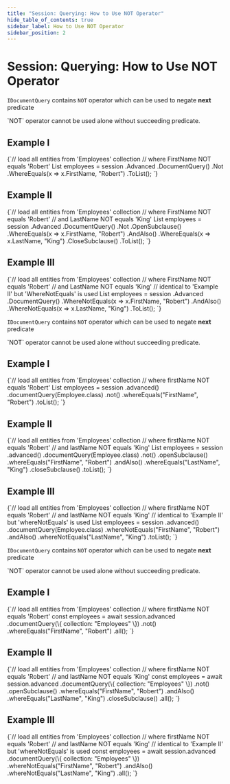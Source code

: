 ```yaml
---
title: "Session: Querying: How to Use NOT Operator"
hide_table_of_contents: true
sidebar_label: How to Use NOT Operator
sidebar_position: 2
---
```





# Session: Querying: How to Use NOT Operator
<LanguageSwitcher supportedLanguages={supportedLanguages} />
<LanguageContent language="csharp">


`IDocumentQuery` contains `NOT` operator which can be used to negate **next** predicate

<Admonition type="note" title="">
`NOT` operator cannot be used alone without succeeding predicate.
</Admonition>

## Example I

<TabItem value="not_1" label="not_1">
<CodeBlock language="csharp">
{`// load all entities from 'Employees' collection
// where FirstName NOT equals 'Robert'
List<Employee> employees = session
    .Advanced
    .DocumentQuery<Employee>()
    .Not
    .WhereEquals(x => x.FirstName, "Robert")
    .ToList();
`}
</CodeBlock>
</TabItem>

## Example II

<TabItem value="not_2" label="not_2">
<CodeBlock language="csharp">
{`// load all entities from 'Employees' collection
// where FirstName NOT equals 'Robert'
// and LastName NOT equals 'King'
List<Employee> employees = session
    .Advanced
    .DocumentQuery<Employee>()
    .Not
    .OpenSubclause()
    .WhereEquals(x => x.FirstName, "Robert")
    .AndAlso()
    .WhereEquals(x => x.LastName, "King")
    .CloseSubclause()
    .ToList();
`}
</CodeBlock>
</TabItem>

## Example III

<TabItem value="not_3" label="not_3">
<CodeBlock language="csharp">
{`// load all entities from 'Employees' collection
// where FirstName NOT equals 'Robert'
// and LastName NOT equals 'King'
// identical to 'Example II' but 'WhereNotEquals' is used
List<Employee> employees = session
    .Advanced
    .DocumentQuery<Employee>()
    .WhereNotEquals(x => x.FirstName, "Robert")
    .AndAlso()
    .WhereNotEquals(x => x.LastName, "King")
    .ToList();
`}
</CodeBlock>
</TabItem>


</LanguageContent>
<LanguageContent language="java">


`IDocumentQuery` contains `NOT` operator which can be used to negate **next** predicate

<Admonition type="note" title="">
`NOT` operator cannot be used alone without succeeding predicate.
</Admonition>

## Example I

<TabItem value="not_1" label="not_1">
<CodeBlock language="java">
{`// load all entities from 'Employees' collection
// where firstName NOT equals 'Robert'
List<Employee> employees = session
    .advanced()
    .documentQuery(Employee.class)
    .not()
    .whereEquals("FirstName", "Robert")
    .toList();
`}
</CodeBlock>
</TabItem>

## Example II

<TabItem value="not_2" label="not_2">
<CodeBlock language="java">
{`// load all entities from 'Employees' collection
// where firstName NOT equals 'Robert'
// and lastName NOT equals 'King'
List<Employee> employees = session
    .advanced()
    .documentQuery(Employee.class)
    .not()
    .openSubclause()
    .whereEquals("FirstName", "Robert")
    .andAlso()
    .whereEquals("LastName", "King")
    .closeSubclause()
    .toList();
`}
</CodeBlock>
</TabItem>

## Example III

<TabItem value="not_3" label="not_3">
<CodeBlock language="java">
{`// load all entities from 'Employees' collection
// where firstName NOT equals 'Robert'
// and lastName NOT equals 'King'
// identical to 'Example II' but 'whereNotEquals' is used
List<Employee> employees = session
    .advanced()
    .documentQuery(Employee.class)
    .whereNotEquals("FirstName", "Robert")
    .andAlso()
    .whereNotEquals("LastName", "King")
    .toList();
`}
</CodeBlock>
</TabItem>


</LanguageContent>
<LanguageContent language="nodejs">


`IDocumentQuery` contains `NOT` operator which can be used to negate **next** predicate

<Admonition type="note" title="">
`NOT` operator cannot be used alone without succeeding predicate.
</Admonition>

## Example I

<TabItem value="not_1" label="not_1">
<CodeBlock language="js">
{`// load all entities from 'Employees' collection
// where firstName NOT equals 'Robert'
const employees = await session.advanced
    .documentQuery(\{ collection: "Employees" \})
    .not()
    .whereEquals("FirstName", "Robert")
    .all();
`}
</CodeBlock>
</TabItem>

## Example II

<TabItem value="not_2" label="not_2">
<CodeBlock language="js">
{`// load all entities from 'Employees' collection
// where firstName NOT equals 'Robert'
// and lastName NOT equals 'King'
const employees = await session.advanced
    .documentQuery(\{ collection: "Employees" \})
    .not()
    .openSubclause()
    .whereEquals("FirstName", "Robert")
    .andAlso()
    .whereEquals("LastName", "King")
    .closeSubclause()
    .all();
`}
</CodeBlock>
</TabItem>

## Example III

<TabItem value="not_3" label="not_3">
<CodeBlock language="js">
{`// load all entities from 'Employees' collection
// where firstName NOT equals 'Robert'
// and lastName NOT equals 'King'
// identical to 'Example II' but 'whereNotEquals' is used
const employees = await session.advanced
    .documentQuery(\{ collection: "Employees" \})
    .whereNotEquals("FirstName", "Robert")
    .andAlso()
    .whereNotEquals("LastName", "King")
    .all();
`}
</CodeBlock>
</TabItem>


</LanguageContent>

<!---
### Session
- [What is Document Query](../../../../client-api/session/querying/document-query/what-is-document-query)
- [How to Use Lucene](../../../../client-api/session/querying/document-query/how-to-use-lucene)


-->